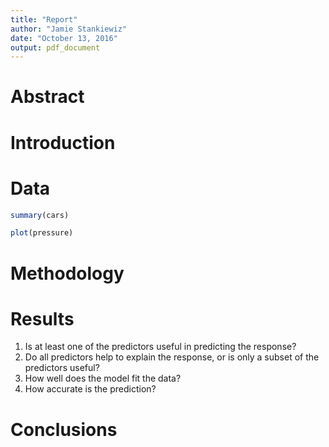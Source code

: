 ```yaml
---
title: "Report"
author: "Jamie Stankiewiz"
date: "October 13, 2016"
output: pdf_document
---
```

# Abstract


# Introduction

# Data


```r
summary(cars)
```


```r
plot(pressure)
```


# Methodology

# Results

1) Is at least one of the predictors useful in predicting the response?
2) Do all predictors help to explain the response, or is only a subset of the predictors useful?
3) How well does the model fit the data?
4) How accurate is the prediction?

# Conclusions

